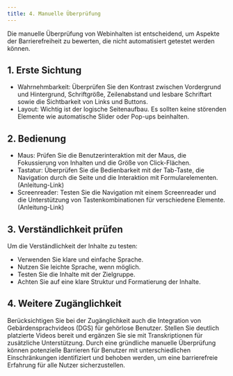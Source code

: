 ```yaml
---
title: 4. Manuelle Überprüfung
---
```

Die manuelle Überprüfung von Webinhalten ist entscheidend,
 um Aspekte der Barrierefreiheit zu bewerten, die nicht automatisiert getestet werden können. 

## 1. Erste Sichtung
- Wahrnehmbarkeit: Überprüfen Sie den Kontrast zwischen Vordergrund und Hintergrund, Schriftgröße, Zeilenabstand und lesbare Schriftart sowie die Sichtbarkeit von Links und Buttons.
- Layout: Wichtig ist der logische Seitenaufbau. Es sollten keine störenden Elemente wie automatische Slider oder Pop-ups beinhalten.

## 2. Bedienung
- Maus: Prüfen Sie die Benutzerinteraktion mit der Maus, die Fokussierung von Inhalten und die Größe von Click-Flächen.
- Tastatur: Überprüfen Sie die Bedienbarkeit mit der Tab-Taste, die Navigation durch die Seite und die Interaktion mit Formularelementen. (Anleitung-Link)
- Screenreader: Testen Sie die Navigation mit einem Screenreader und die Unterstützung von Tastenkombinationen für verschiedene Elemente. (Anleitung-Link)

## 3. Verständlichkeit prüfen
Um die Verständlichkeit der Inhalte zu testen:

- Verwenden Sie klare und einfache Sprache.
- Nutzen Sie leichte Sprache, wenn möglich.
- Testen Sie die Inhalte mit der Zielgruppe.
- Achten Sie auf eine klare Struktur und Formatierung der Inhalte.

## 4. Weitere Zugänglichkeit
Berücksichtigen Sie bei der Zugänglichkeit auch die Integration von Gebärdensprachvideos (DGS) für gehörlose Benutzer. Stellen Sie deutlich platzierte Videos bereit und ergänzen Sie sie mit Transkriptionen für zusätzliche Unterstützung.
Durch eine gründliche manuelle Überprüfung können potenzielle Barrieren für Benutzer mit unterschiedlichen Einschränkungen identifiziert und behoben werden, um eine barrierefreie Erfahrung für alle Nutzer sicherzustellen.